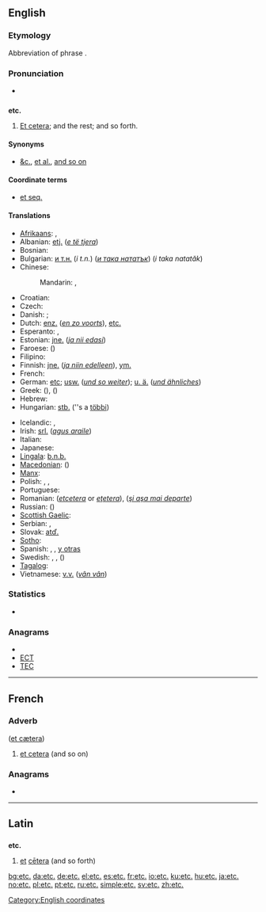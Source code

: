 ==English==

{{wikipedia|Et cetera}}

===Etymology===
Abbreviation of {{etyl|la}} phrase {{term|et cetera||and the rest}}.

===Pronunciation===
* {{audio|en-us-etc.ogg|Audio (US)}}

==={{abbreviation}}===
'''etc.'''

# [[et cetera|Et cetera]]; and the rest; and so forth.

====Synonyms====
* [[&c.]], [[et al.]], [[and so on]]

====Coordinate terms====
* [[et seq.]]

====Translations====
{{trans-top|abbreviation of “et cetera”; and the rest; and so forth}}
* [[Afrikaans]]: {{t-|af|ens|xs=Afrikaans}}, {{t|af|ensovoorts|xs=Afrikaans}}
* Albanian: [[etj.]] (''[[e të tjera]]'')
* Bosnian: {{t-|bs|itd.}}
* Bulgarian: [[и т.н.]] (''i t.n.'') (''[[и така нататък]]'') (''i taka natatăk'')
* Chinese:
*: Mandarin: {{t-|cmn|等|tr=děng|sc=Hani}}, {{t-|cmn|等等|tr=děngděng|sc=Hani}}
* Croatian: {{t-|hr|itd.}}
* Czech: {{t+|cs|atd.}}
* Danish: {{t|da|etc.}}; {{t|da|osv.}}
* Dutch: [[enz.]] (''[[en zo voorts]]''), [[etc.]]
* Esperanto: {{t-|eo|ktp|xs=Esperanto}},  {{t-|eo|ktp.|xs=Esperanto}}
* Estonian: [[jne.]] (''[[ja nii edasi]]'')
* Faroese: {{t|fo|o.s.fr.}} (''{{t|fo|og svo framvegis}}'')
* Filipino: {{tø|fil|atbp.|xs=Filipino}}
* Finnish: [[jne.]] (''[[ja niin edelleen]]''), [[ym.]]
* French: {{t+|fr|etc.}}
* German: [[etc]]; [[usw.]] (''[[und so weiter]]''); [[u. ä.]] (''[[und ähnliches]]'')
* Greek: {{t+|el|κτλ|tr=ktl}} ({{t-|el|και τα λοιπά|tr=kai ta loipá}}), {{t+|el|κλπ|tr=klp.}} ({{t-|el|και λοιπά|tr=kai loipá}})
* Hebrew: {{t-|he|וכו׳|tr=v'khú.}}
* Hungarian: [[stb.]] (''s a [[többi]])
{{trans-mid}}
* Icelandic: {{t|is|o.s.frv.}}, {{t|is|og svo framvegis}}
* Irish: [[srl.]] (''[[agus araile]]'')
* Italian: {{t-|it|ecc}}
* Japanese: {{t-|ja|など|tr=nado}}
* [[Lingala]]: [[b.n.b.]]
* [[Macedonian]]: {{t-|mk|итн.|tr=itn.}} ({{term|sc=Cyrl|и така натаму|tr=i tákа nátamu}})
* [[Manx]]: {{t|gv|a.r.e.|xs=Manx}}
* Polish: {{t+|pl|itp.}} {{qualifier|i tym podobnie, i tym podobne}}, {{t+|pl|itd.}} {{qualifier|i tak dalej}}, {{t+|pl|etc.}}
* Portuguese: {{t+|pt|etc.}}
* Romanian: {{t-|ro|etc|alt=etc.}} (''[[etcetera]]'' or ''[[eţetera]]''), {{t|ro|ş.a.m.d.}} (''[[şi aşa mai departe]]'')
* Russian: {{t+|ru|и т. д.|tr=i t. d.}} ({{term|sc=Cyrl|и так далее|tr=i tak dalee}})
* [[Scottish Gaelic]]: {{t-|gd|msaa|xs=Scottish Gaelic}}
* Serbian: {{t+|sr|итд.|sc=Cyrl}}, {{t-|sr|itd.}}
* Slovak: [[atď.]]
* [[Sotho]]: {{t|st|jj. (jwalo-jwalo)|xs=Sotho}}
* Spanish: {{t+|es|etc.}}, {{t|es|&.}}, [[y otras]]
* Swedish: {{t-|sv|etc}}, {{t|sv|et c.}}, {{t|sv|osv.}} (''{{t-|sv|och så vidare}}'')
* [[Tagalog]]: {{t+|tl|atbp.|xs=Tagalog}}
* Vietnamese: [[v.v.]] (''[[vân vân]]'')
{{trans-bottom}}

===Statistics===
* {{rank|private|dinner|command|770|etc.|broke|waiting|political}}

===Anagrams===
* {{alphagram|[[CET#English|CET]]}}
* [[ECT#English|ECT]]
* [[TEC#English|TEC]]

[[Category:English coordinates]]

----

==French==

===Adverb===
{{fr-adv}} ([[et cætera]])

# [[et cetera]] (and so on)

===Anagrams===
* {{alphagram|[[cet#French|cet]]}}

----

==Latin==

==={{abbreviation|Latin}}===
'''etc.'''

# [[et#Latin|et]] [[cetera#Latin|cētera]] (and so forth)

[[bg:etc.]]
[[da:etc.]]
[[de:etc.]]
[[el:etc.]]
[[es:etc.]]
[[fr:etc.]]
[[io:etc.]]
[[ku:etc.]]
[[hu:etc.]]
[[ja:etc.]]
[[no:etc.]]
[[pl:etc.]]
[[pt:etc.]]
[[ru:etc.]]
[[simple:etc.]]
[[sv:etc.]]
[[zh:etc.]]